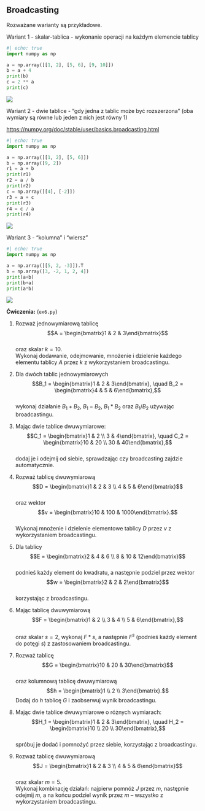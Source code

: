 
## Broadcasting

Rozważane warianty są przykładowe.

Wariant 1 - skalar-tablica - wykonanie operacji na każdym elemencie tablicy

```python
#| echo: true
import numpy as np

a = np.array([[1, 2], [5, 6], [9, 10]])
b = a + 4
print(b)
c = 2 ** a
print(c)

```

![](o3.png)

Wariant 2 - dwie tablice - "gdy jedna z tablic może być rozszerzona" (oba wymiary są równe lub jeden z nich jest równy 1)

<https://numpy.org/doc/stable/user/basics.broadcasting.html>
  
```python
#| echo: true
import numpy as np

a = np.array([[1, 2], [5, 6]])
b = np.array([9, 2])
r1 = a + b
print(r1)
r2 = a / b
print(r2)
c = np.array([[4], [-2]])
r3 = a + c
print(r3)
r4 = c / a
print(r4)

```

![](a4.png)

Wariant 3 - "kolumna" i "wiersz"


```python
#| echo: true
import numpy as np

a = np.array([[5, 2, -3]]).T
b = np.array([3, -2, 1, 2, 4])
print(a+b)
print(b+a)
print(a*b)
```

![](o5.png)

**Ćwiczenia:** (`ex6.py`)

1. Rozważ jednowymiarową tablicę  
   $$A = \begin{bmatrix}1 & 2 & 3\end{bmatrix}$$  
   oraz skalar $k = 10$.  
   Wykonaj dodawanie, odejmowanie, mnożenie i dzielenie każdego elementu tablicy $A$ przez $k$ z wykorzystaniem broadcastingu.

2. Dla dwóch tablic jednowymiarowych  
   $$B_1 = \begin{bmatrix}1 & 2 & 3\end{bmatrix}, \quad B_2 = \begin{bmatrix}4 & 5 & 6\end{bmatrix},$$  
   wykonaj działanie $B_1 + B_2$, $B_1 - B_2$, $B_1 * B_2$ oraz $B_1 / B_2$ używając broadcastingu.

3. Mając dwie tablice dwuwymiarowe:  
   $$C_1 = \begin{bmatrix}1 & 2 \\ 3 & 4\end{bmatrix}, \quad C_2 = \begin{bmatrix}10 & 20 \\ 30 & 40\end{bmatrix},$$  
   dodaj je i odejmij od siebie, sprawdzając czy broadcasting zajdzie automatycznie.

4. Rozważ tablicę dwuwymiarową  
   $$D = \begin{bmatrix}1 & 2 & 3 \\ 4 & 5 & 6\end{bmatrix}$$  
   oraz wektor  
   $$v = \begin{bmatrix}10 & 100 & 1000\end{bmatrix}.$$  
   Wykonaj mnożenie i dzielenie elementowe tablicy $D$ przez $v$ z wykorzystaniem broadcastingu.

5. Dla tablicy  
   $$E = \begin{bmatrix}2 & 4 & 6 \\ 8 & 10 & 12\end{bmatrix}$$  
   podnieś każdy element do kwadratu, a następnie podziel przez wektor  
   $$w = \begin{bmatrix}2 & 2 & 2\end{bmatrix}$$  
   korzystając z broadcastingu.

6. Mając tablicę dwuwymiarową  
   $$F = \begin{bmatrix}1 & 2 \\ 3 & 4 \\ 5 & 6\end{bmatrix},$$  
   oraz skalar $s = 2$, wykonaj $F * s$, a następnie $F^{s}$ (podnieś każdy element do potęgi $s$) z zastosowaniem broadcastingu.

7. Rozważ tablicę  
   $$G = \begin{bmatrix}10 & 20 & 30\end{bmatrix}$$  
   oraz kolumnową tablicę dwuwymiarową  
   $$h = \begin{bmatrix}1 \\ 2 \\ 3\end{bmatrix}.$$
   Dodaj do $h$ tablicę $G$ i zaobserwuj wynik broadcastingu.

8. Mając dwie tablice dwuwymiarowe o różnych wymiarach:  
   $$H_1 = \begin{bmatrix}1 & 2 & 3\end{bmatrix}, \quad H_2 = \begin{bmatrix}10 \\ 20 \\ 30\end{bmatrix},$$  
   spróbuj je dodać i pomnożyć przez siebie, korzystając z broadcastingu.

9. Rozważ tablicę dwuwymiarową  
    $$J = \begin{bmatrix}1 & 2 & 3 \\ 4 & 5 & 6\end{bmatrix}$$  
    oraz skalar $m = 5$.  
    Wykonaj kombinację działań: najpierw pomnóż $J$ przez $m$, następnie odejmij $m$, a na końcu podziel wynik przez $m$ – wszystko z wykorzystaniem broadcastingu.
